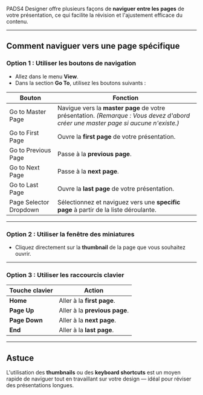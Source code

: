 PADS4 Designer offre plusieurs façons de **naviguer entre les pages** de votre présentation, ce qui facilite la révision et l'ajustement efficace du contenu.

***

## **Comment naviguer vers une page spécifique**

### Option 1 : Utiliser les boutons de navigation

* Allez dans le menu **View**.
* Dans la section **Go To**, utilisez les boutons suivants :

| Bouton                 | Fonction                                                                                                                           |
| ---------------------- | ---------------------------------------------------------------------------------------------------------------------------------- |
| Go to Master Page      | Navigue vers la **master page** de votre présentation. *(Remarque : Vous devez d'abord créer une master page si aucune n'existe.)* |
| Go to First Page       | Ouvre la **first page** de votre présentation.                                                                                     |
| Go to Previous Page    | Passe à la **previous page**.                                                                                                      |
| Go to Next Page        | Passe à la **next page**.                                                                                                          |
| Go to Last Page        | Ouvre la **last page** de votre présentation.                                                                                      |
| Page Selector Dropdown | Sélectionnez et naviguez vers une **specific page** à partir de la liste déroulante.                                               |

***

### Option 2 : Utiliser la fenêtre des miniatures

* Cliquez directement sur la **thumbnail** de la page que vous souhaitez ouvrir.

***

### Option 3 : Utiliser les raccourcis clavier

| Touche clavier | Action                        |
| -------------- | ----------------------------- |
| **Home**       | Aller à la **first page**.    |
| **Page Up**    | Aller à la **previous page**. |
| **Page Down**  | Aller à la **next page**.     |
| **End**        | Aller à la **last page**.     |

***

## **Astuce**

L'utilisation des **thumbnails** ou des **keyboard shortcuts** est un moyen rapide de naviguer tout en travaillant sur votre design — idéal pour réviser des présentations longues.

